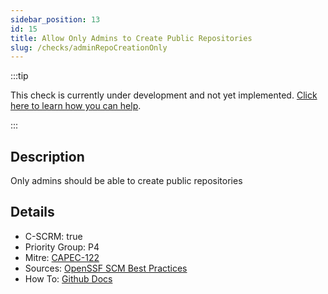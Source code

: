 ```yaml
---
sidebar_position: 13
id: 15
title: Allow Only Admins to Create Public Repositories
slug: /checks/adminRepoCreationOnly
---
```


<!-- BANNER:START -->
:::tip

This check is currently under development and not yet implemented. [Click here to learn how you can help](/contribute).

:::
<!-- BANNER:END -->

<!-- DESCRIPTION:START -->
## Description
Only admins should be able to create public repositories
<!-- DESCRIPTION:END -->

<!-- DETAILS:START -->
## Details
- C-SCRM: true
- Priority Group: P4
- Mitre: [CAPEC-122](https://capec.mitre.org/data/definitions/122.html)
- Sources: [OpenSSF SCM Best Practices](https://best.openssf.org/SCM-BestPractices/github/organization/non_admins_can_create_public_repositories.html)
- How To: [Github Docs](https://docs.github.com/en/organizations/managing-organization-settings/restricting-repository-creation-in-your-organization)

<!-- DETAILS:END -->
